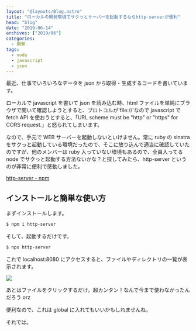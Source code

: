```yaml
---
layout: "@layouts/Blog.astro"
title: "ローカルの開発環境でサクっとサーバーを起動するならhttp-serverが便利"
head: "blog"
date: "2019-06-14"
archives: ["2019/06"]
categories:
  - 開発
tags:
  - node
  - javascript
  - json
---
```



最近、仕事でいろいろなデータを json から取得・生成するコードを書いています。

ローカルで javascript を書いて json を読み込む時、html ファイルを単純にブラウザで開いて確認しようとすると、プロトコルが'file://'なので javascript で fetch API を使おうとすると、「URL scheme must be "http" or "https" for CORS request.」と怒られてしまいます。

なので、手元で WEB サーバーを起動しないといけません。常に ruby の sinatra をサクっと起動している環境だったので、そこに放り込んで適当に確認していたのですが、他のメンバーは ruby 入っていない環境もあるので、全員入ってる node でサクっと起動する方法ないかな？と探してみたら、http-server というのが非常に便利で感動しました。

[http-server - npm](https://www.npmjs.com/package/http-server)

## インストールと簡単な使い方

まずインストールします。

```sh
$ npm i http-server
```

そして、起動するだけです。

```sh
$ npx http-server
```

これで localhost:8080 にアクセスすると、ファイルやディレクトリの一覧が表示されます。

<img src={ss.src} />

あとはファイルをクリックするだけ。超カンタン！なんで今まで使わなかったんだろう orz

便利なので、これは global に入れてもいいかもしれませんね。

それでは。

